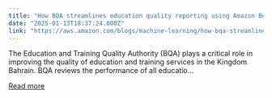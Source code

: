 ```yaml
---
title: "How BQA streamlines education quality reporting using Amazon Bedrock"
date: "2025-01-13T18:37:24.000Z"
link: "https://aws.amazon.com/blogs/machine-learning/how-bqa-streamlines-education-quality-reporting-using-amazon-bedrock/"
---
```


The Education and Training Quality Authority (BQA) plays a critical role in improving the quality of education and training services in the Kingdom Bahrain. BQA reviews the performance of all educatio...

[Read more](https://aws.amazon.com/blogs/machine-learning/how-bqa-streamlines-education-quality-reporting-using-amazon-bedrock/)
